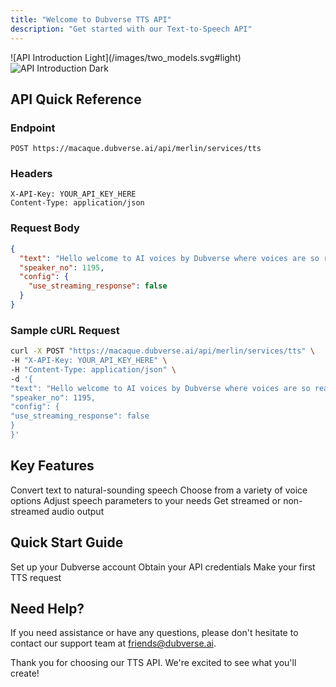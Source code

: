 ```yaml
---
title: "Welcome to Dubverse TTS API"
description: "Get started with our Text-to-Speech API"
---
```


<div className="bg-[#0F1117] p-4 rounded-lg">
  ![API Introduction Light](/images/two_models.svg#light)
</div>
<img
  className="hidden dark:block"
  src="/images/two_models.svg"
  alt="API Introduction Dark"
/>

## API Quick Reference

### Endpoint

```
POST https://macaque.dubverse.ai/api/merlin/services/tts
```

### Headers

```
X-API-Key: YOUR_API_KEY_HERE
Content-Type: application/json
```

### Request Body

```json
{
  "text": "Hello welcome to AI voices by Dubverse where voices are so real, you won't know it's AI!",
  "speaker_no": 1195,
  "config": {
    "use_streaming_response": false
  }
}
```

### Sample cURL Request

```bash
curl -X POST "https://macaque.dubverse.ai/api/merlin/services/tts" \
-H "X-API-Key: YOUR_API_KEY_HERE" \
-H "Content-Type: application/json" \
-d '{
"text": "Hello welcome to AI voices by Dubverse where voices are so real, you won't know it's AI!",
"speaker_no": 1195,
"config": {
"use_streaming_response": false
}
}'
```

## Key Features

<CardGroup cols={2}>
  <Card title="High-quality TTS" icon="waveform-lines">
    Convert text to natural-sounding speech
  </Card>
  <Card title="Multiple Speakers" icon="users">
    Choose from a variety of voice options
  </Card>
  <Card title="Customizable Parameters" icon="sliders">
    Adjust speech parameters to your needs
  </Card>
  <Card title="Streaming Support" icon="tower-broadcast">
    Get streamed or non-streamed audio output
  </Card>
</CardGroup>

## Quick Start Guide

<CardGroup cols={3}>
  <Card title="Create Account" icon="user-plus" href="/account-creation">
    Set up your Dubverse account
  </Card>
  <Card title="Get API Key" icon="key" href="/api-key">
    Obtain your API credentials
  </Card>
  <Card title="First API Call" icon="code" href="/first-call">
    Make your first TTS request
  </Card>
</CardGroup>

## Need Help?

If you need assistance or have any questions, please don't hesitate to contact our support team at friends@dubverse.ai.

Thank you for choosing our TTS API. We're excited to see what you'll create!
